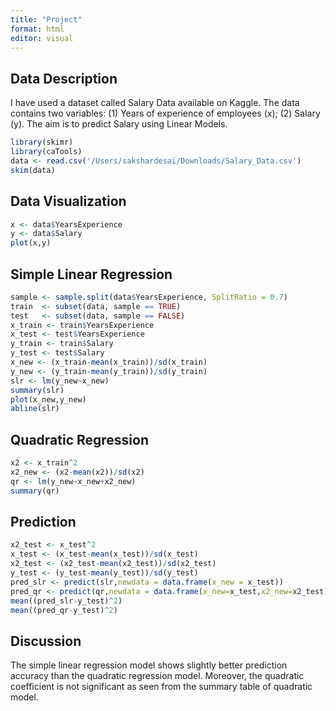 ```yaml
---
title: "Project"
format: html
editor: visual
---
```


## Data Description

I have used a dataset called Salary Data available on Kaggle. The data contains two variables: (1) Years of experience of employees (x); (2) Salary (y). The aim is to predict Salary using Linear Models.

```r
library(skimr)
library(caTools)
data <- read.csv('/Users/sakshardesai/Downloads/Salary_Data.csv')
skim(data)
```

## Data Visualization

```r
x <- data$YearsExperience
y <- data$Salary
plot(x,y)
```

## Simple Linear Regression

```r
sample <- sample.split(data$YearsExperience, SplitRatio = 0.7)
train  <- subset(data, sample == TRUE)
test   <- subset(data, sample == FALSE)
x_train <- train$YearsExperience
x_test <- test$YearsExperience
y_train <- train$Salary
y_test <- test$Salary
x_new <- (x_train-mean(x_train))/sd(x_train)
y_new <- (y_train-mean(y_train))/sd(y_train)
slr <- lm(y_new~x_new)
summary(slr)
plot(x_new,y_new)
abline(slr)
```

## Quadratic Regression

```r
x2 <- x_train^2
x2_new <- (x2-mean(x2))/sd(x2)
qr <- lm(y_new~x_new+x2_new)
summary(qr)
```

## Prediction

```r
x2_test <- x_test^2
x_test <- (x_test-mean(x_test))/sd(x_test)
x2_test <- (x2_test-mean(x2_test))/sd(x2_test)
y_test <- (y_test-mean(y_test))/sd(y_test)
pred_slr <- predict(slr,newdata = data.frame(x_new = x_test))
pred_qr <- predict(qr,newdata = data.frame(x_new=x_test,x2_new=x2_test))
mean((pred_slr-y_test)^2)
mean((pred_qr-y_test)^2)
```

## Discussion

The simple linear regression model shows slightly better prediction accuracy than the quadratic regression model. Moreover, the quadratic coefficient is not significant as seen from the summary table of quadratic model.
